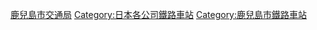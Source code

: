 {{Commonscat|Stations of Kagoshima Street Car}}

[[Category:鹿兒島市交通局|]]
[[Category:日本各公司鐵路車站|Category:日本各公司鐵路車站]]
[[Category:鹿兒島市鐵路車站|Category:鹿兒島市鐵路車站]]
{{DEFAULTSORT:Kagoshima Tramcar}}